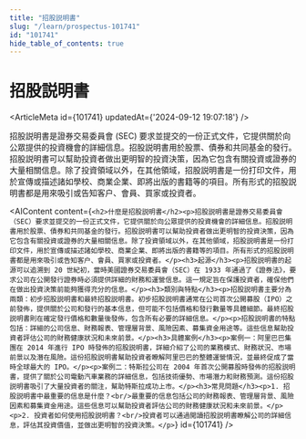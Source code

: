 ```yaml
---
title: "招股説明書"
slug: "/learn/prospectus-101741"
id: "101741"
hide_table_of_contents: true
---
```



# 招股説明書

<ArticleMeta id={101741} updatedAt={'2024-09-12 19:07:18'} />
<div className='border-solid border-b border-t-0 my-4 border-[var(--ifm-color-gray-300)]' />

招股説明書是證券交易委員會 (SEC) 要求並提交的一份正式文件，它提供關於向公眾提供的投資機會的詳細信息。招股説明書用於股票、債券和共同基金的發行。招股説明書可以幫助投資者做出更明智的投資決策，因為它包含有關投資或證券的大量相關信息。除了投資領域以外，在其他領域，招股説明書是一份打印文件，用於宣傳或描述諸如學校、商業企業、即將出版的書籍等的項目。所有形式的招股説明書都是用來吸引或告知客户、會員、買家或投資者。

<AIContent content={`<h2>什麼是招股説明書</h2><p>招股説明書是證券交易委員會（SEC）要求並提交的一份正式文件，它提供關於向公眾提供的投資機會的詳細信息。招股説明書用於股票、債券和共同基金的發行。招股説明書可以幫助投資者做出更明智的投資決策，因為它包含有關投資或證券的大量相關信息。除了投資領域以外，在其他領域，招股説明書是一份打印文件，用於宣傳或描述諸如學校、商業企業、即將出版的書籍等的項目。所有形式的招股説明書都是用來吸引或告知客户、會員、買家或投資者。</p><h3>起源</h3><p>招股説明書的起源可以追溯到 20 世紀初，當時美國證券交易委員會（SEC）在 1933 年通過了《證券法》，要求公司在公開發行證券時必須提供詳細的財務和運營信息。這一規定旨在保護投資者，確保他們在做出投資決策前能夠獲得充分的信息。</p><h3>類別與特點</h3><p>招股説明書主要分為兩類：初步招股説明書和最終招股説明書。初步招股説明書通常在公司首次公開募股（IPO）之前發佈，提供關於公司和發行的基本信息，但可能不包括價格和發行數量等具體細節。最終招股説明書則在確定發行價格和數量後發佈，包含所有必要的詳細信息。</p><p>招股説明書的特點包括：詳細的公司信息、財務報表、管理層背景、風險因素、募集資金用途等。這些信息幫助投資者評估公司的財務健康狀況和未來前景。</p><h3>具體案例</h3><p>案例一：阿里巴巴集團在 2014 年進行 IPO 時發佈的招股説明書，詳細介紹了公司的業務模式、財務狀況、市場前景以及潛在風險。這份招股説明書幫助投資者瞭解阿里巴巴的整體運營情況，並最終促成了當時全球最大的 IPO。</p><p>案例二：特斯拉公司在 2004 年首次公開募股時發佈的招股説明書，提供了關於公司電動汽車業務的詳細信息，包括技術優勢、市場潛力和財務預測。這份招股説明書吸引了大量投資者的關注，幫助特斯拉成功上市。</p><h3>常見問題</h3><p>1. 招股説明書中最重要的信息是什麼？<br/>最重要的信息包括公司的財務報表、管理層背景、風險因素和募集資金用途。這些信息可以幫助投資者評估公司的財務健康狀況和未來前景。</p><p>2. 投資者如何使用招股説明書？<br/>投資者可以通過閲讀招股説明書瞭解公司的詳細信息，評估其投資價值，並做出更明智的投資決策。</p>`} id={101741} />
